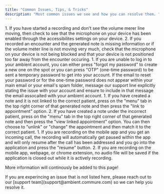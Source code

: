 ```yaml
---
title: "Common Issues, Tips, & Tricks"
description: "Most common issues we see and how you can resolve them. "
---
```


<AccordionGroup>
  <Accordion title="Audio Issues" icon="sparkles">
    1. If you have started a recording and don't see the volume merer line moving, then check to see that the microphone on your device has been enabled through the accessibilites settings on your device.
    2. If you recorded an encounter and the generated note is missing information or if the volume meter line is not moving very much, check that the microphone on your device is not being blocked and that your device is not positioned too far away from the encounter occuring.
  </Accordion>
  <Accordion title="Log-in Issues" icon="sparkles">
    1. If you are unable to log in to your ambient account, you can either press "forgot my password" to create a new one on the spot or you can press "OTP" (one-time password) to be sent a temporary password to get into your account. If the email to reset your password or for the one-time password does not appear within your main email or your email's spam folder, message our support line explicitly stating the issue with your account and ensure to include in that message the email assocaited with your ambient account.
  </Accordion>
  <Accordion title="Note Linkage Errors" icon="sparkles">
    1. If you have created a note and it is not linked to the correct patient, press on the "menu" tab in the top right corner of that generated note and then press the "link to appointment" option.
    2. If you have created a note under the incorrect patient, press on the "menu" tab in the top right corner of that generated note and then press the "view linked appointment" option. You can then choose to "unlink" or "change" the appointment and then match it to the correct patient.
  </Accordion>
  <Accordion title="Recording Reminders" icon="sparkles">
    1. If you are recording on the mobile app and you get an incoming call, the recording will automatically get paused within the app and will only resume after the call has been addressed and you go into the application and press the "resume" button.
    2. If you are recording on the mobile app, webpage, or chrome extension, no audio file will be saved if the application is closed out while it is actively recording.
  </Accordion>
</AccordionGroup>

More information will continously be added to this page\!

<Tip>
  If you are experincing an issue that is not listed here, please reach out to our [support team](support@ambient.commure.com) so we can help you resolve it.
</Tip>